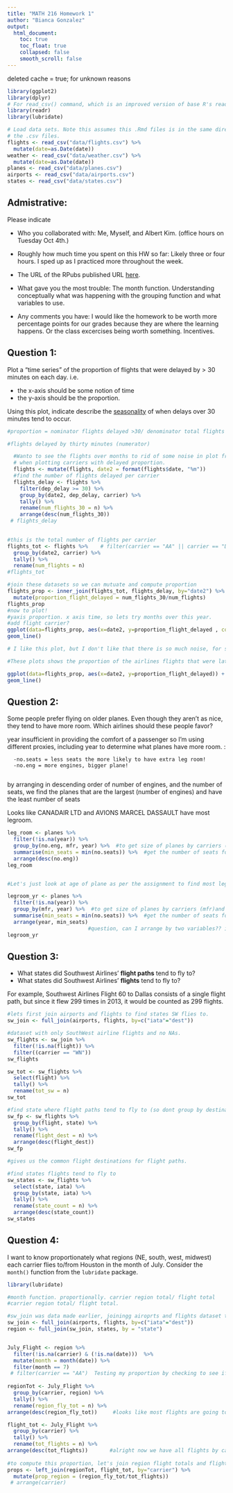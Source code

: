 ```yaml
---
title: "MATH 216 Homework 1"
author: "Bianca Gonzalez"
output:
  html_document:
    toc: true
    toc_float: true
    collapsed: false
    smooth_scroll: false
---
```

deleted cache = true; for unknown reasons
```r

library(ggplot2)
library(dplyr)
# For read_csv() command, which is an improved version of base R's read.csv()
library(readr) 
library(lubridate)

# Load data sets. Note this assumes this .Rmd files is in the same directory as
# the .csv files.
flights <- read_csv("data/flights.csv") %>% 
  mutate(date=as.Date(date))
weather <- read_csv("data/weather.csv") %>% 
  mutate(date=as.Date(date))
planes <- read_csv("data/planes.csv")
airports <- read_csv("data/airports.csv")
states <- read_csv("data/states.csv")
```

## Admistrative:

Please indicate

* Who you collaborated with:
Me, Myself, and Albert Kim. (office hours on Tuesday Oct 4th.)

* Roughly how much time you spent on this HW so far:
Likely three or four hours. I sped up as I practiced more throughout the week.

* The URL of the RPubs published URL [here](http://rpubs.com/biancaglez94/215369).

* What gave you the most trouble:
The month function. Understanding conceptually what was happening with the grouping function
and what variables to use. 

* Any comments you have:
I would like the homework to be worth more percentage points for our grades because they are where the learning happens. Or the class excercises being worth something. Incentives. 

## Question 1:

Plot a "time series" of the proportion of flights that were delayed by > 30 minutes on each day.  i.e.
 
* the x-axis should be some notion of time
* the y-axis should be the proportion.

Using this plot, indicate describe the
[seasonality](https://en.wikipedia.org/wiki/Seasonality) of when delays over 30
minutes tend to occur.

```r
#proportion = nominator flights delayed >30/ denominator total flights

#flights delayed by thirty minutes (numerator)

  #Wanto to see the flights over months to rid of some noise in plot from days
  # when plotting carriers with delayed proportion. 
  flights <- mutate(flights, date2 = format(flights$date, "%m"))
  #find the number of flights delayed per carrier
  flights_delay <- flights %>% 
    filter(dep_delay >= 30) %>% 
    group_by(date2, dep_delay, carrier) %>% 
    tally() %>% 
    rename(num_flights_30 = n) %>% 
    arrange(desc(num_flights_30))
 # flights_delay
  

#this is the total number of flights per carrier
flights_tot <- flights %>%    # filter(carrier == "AA" || carrier == "DL")
  group_by(date2, carrier) %>% 
  tally() %>% 
  rename(num_flights = n)
#flights_tot

#join these datasets so we can mutuate and compute proportion
flights_prop <- inner_join(flights_tot, flights_delay, by="date2") %>% 
  mutate(proportion_flight_delayed = num_flights_30/num_flights)
flights_prop
#now to plot! 
#yaxis proportion. x axis time, so lets try months over this year. 
#add flight carrier?
ggplot(data=flights_prop, aes(x=date2, y=proportion_flight_delayed , col=carrier.y)) +
geom_line()

# I like this plot, but I don't like that there is so much noise, for so many carriers. Also, when looking at the data, I think there is room here for a statistical test to see what carriers are statistically signifcantly late. 

#These plots shows the proportion of the airlines flights that were late throughout the year. Prefer this plot b/c. 

ggplot(data=flights_prop, aes(x=date2, y=proportion_flight_delayed)) + facet_wrap(~carrier.y) +
geom_line()


```

## Question 2:

Some people prefer flying on older planes.  Even though they aren't as nice,
they tend to have more room.  Which airlines should these people favor?

year insufficient in providing the comfort of a passenger
so I'm using different proxies, including year to determine
what planes have more room. :

      -no.seats = less seats the more likely to have extra leg room!
      -no.eng = more engines, bigger plane!
      
by arranging in descending order of number of engines, and the number of seats, we find the 
planes that are the largest (number of engines) and have the least number of seats

Looks like CANADAIR LTD and AVIONS MARCEL DASSAULT have most legroom. 

```r

leg_room <- planes %>% 
  filter(!is.na(year)) %>%   
  group_by(no.eng, mfr, year) %>%  #to get size of planes by carriers (mfr)and years
  summarise(min_seats = min(no.seats)) %>%  #get the number of seats for size of planes
  arrange(desc(no.eng)) 
leg_room


#Let's just look at age of plane as per the assignment to find most legroom

legroom_yr <- planes %>% 
  filter(!is.na(year)) %>%   
  group_by(mfr, year) %>%  #to get size of planes by carriers (mfr)and years
  summarise(min_seats = min(no.seats)) %>%  #get the number of seats for size of planes
  arrange(year, min_seats) 
                          #question, can I arrange by two variables?? ie the two lowest variables                           followed by the next two lowest, and so on. 
legroom_yr
```
## Question 3:

* What states did Southwest Airlines' **flight paths** tend to fly to?
* What states did Southwest Airlines' **flights** tend to fly to?

For example, Southwest Airlines Flight 60 to Dallas consists of a single flight
path, but since it flew 299 times in 2013, it would be counted as 299 flights.
```r

#lets first join airports and flights to find states SW flies to. 
sw_join <- full_join(airports, flights, by=c("iata"="dest"))

#dataset with only SouthWest airline flights and no NAs. 
sw_flights <- sw_join %>% 
  filter(!is.na(flight)) %>% 
  filter((carrier == "WN")) 
sw_flights

sw_tot <- sw_flights %>% 
  select(flight) %>% 
  tally() %>% 
  rename(tot_sw = n)
sw_tot

#find state where flight paths tend to fly to (so dont group by destination)
sw_fp <- sw_flights %>% 
  group_by(flight, state) %>% 
  tally() %>% 
  rename(flight_dest = n) %>% 
  arrange(desc(flight_dest))
sw_fp

#gives us the common flight destinations for flight paths.

#find states flights tend to fly to 
sw_states <- sw_flights %>% 
  select(state, iata) %>% 
  group_by(state, iata) %>% 
  tally() %>% 
  rename(state_count = n) %>% 
  arrange(desc(state_count))
sw_states


```

## Question 4:

I want to know proportionately what regions (NE, south, west, midwest) each 
carrier flies to/from Houston in the month of July.  Consider the `month()`
function from the `lubridate` package.

```r
library(lubridate)

#month function. proportionally. carrier region total/ flight total
#carrier region total/ flight total. 

#sw_join was data made earlier, joiningg airoprts and flights dataset togehter. 
sw_join <- full_join(airports, flights, by=c("iata"="dest"))
region <- full_join(sw_join, states, by = "state")


July_Flight <- region %>% 
  filter(!is.na(carrier) & (!is.na(date)))  %>% 
  mutate(month = month(date)) %>% 
  filter(month == 7) 
 # filter(carrier == "AA")  Testing my proportion by checking to see if AA only flew to a                   Southern regions as computed by our proportion below. checks out!
                            
regionTot <- July_Flight %>% 
  group_by(carrier, region) %>% 
  tally() %>% 
  rename(region_fly_tot = n) %>%  
arrange(desc(region_fly_tot))     #looks like most flights are going to the South.                                             connecting flights perhaps?

flight_tot <- July_Flight %>% 
  group_by(carrier) %>% 
  tally() %>% 
  rename(tot_flights = n) %>% 
arrange(desc(tot_flights))       #alright now we have all flights by carriers! 
  
#to compute this proportion, let's join region flight totals and flights totals looks like the 
props <- left_join(regionTot, flight_tot, by="carrier") %>% 
  mutate(prop_region = (region_fly_tot/tot_flights)) 
 # arrange(carrier)

```
